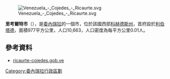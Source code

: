[[Image:Venezuela_-_Cojedes_-_Ricaurte.svg|right]]

'''里考爾特市'''（{{lang-es|Municipio Ricaurte}}），是[[委內瑞拉|委內瑞拉]]的一個市，位於該國西部[[科赫德斯州|科赫德斯州]]，首府設於[[利伯塔德_(科赫德斯州)|利伯塔德]]，面積977平方公里，人口10,663，人口密度為每平方公里0.01人。

==參考資料==
*[http://ricaurte-cojedes.gob.ve/portal-alcaldias/ ricaurte-cojedes.gob.ve]{{dead link|date=十一月 2017 |bot=InternetArchiveBot }} {{es icon}}

{{Venezuela-geo-stub}}
[[Category:委內瑞拉行政區劃|Category:委內瑞拉行政區劃]]